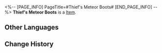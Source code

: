 <%-- [PAGE_INFO]
PageTitle=#Thief's Meteor Boots#
[END_PAGE_INFO] --%>
{{Item Infobox
|id          = 61114
|image       = Item Thief's Meteor Boots.png
|type        = 
|invCategory = Relics
|rarity      = 5
|effect      = 
|description = A pair of boots that enhances any human's physical prowess. It helps the Meteor Thief stride between buildings.
|source1     = [[Cavern of Corrosion: Silvermane Guard Restricted Zone]]
}}
'''Thief's Meteor Boots''' is a [[Item]].

==Other Languages==
{{Other Languages
|en   = Thief's Meteor Boots
|zhs  = 怪盗的流星快靴
|zht  = 怪盜的流星快靴
|ja   = 怪盗の流星ブーツ
|ko   = 괴도의 유성 부츠
|es   = Botas meteóricas del ladrón
|fr   = Bottes météoriques de voleur
|ru   = Воровские сапоги-метеоры
|th   = Thief's Meteor Boots
|vi   = Ủng Sao Băng Của Kẻ Trộm
|de   = Meteor-Stiefel des Diebs
|id   = Thief's Meteor Boots
|pt   = Botas Meteóricas do Ladrão
}}

==Change History==
{{Change History|2.0}}